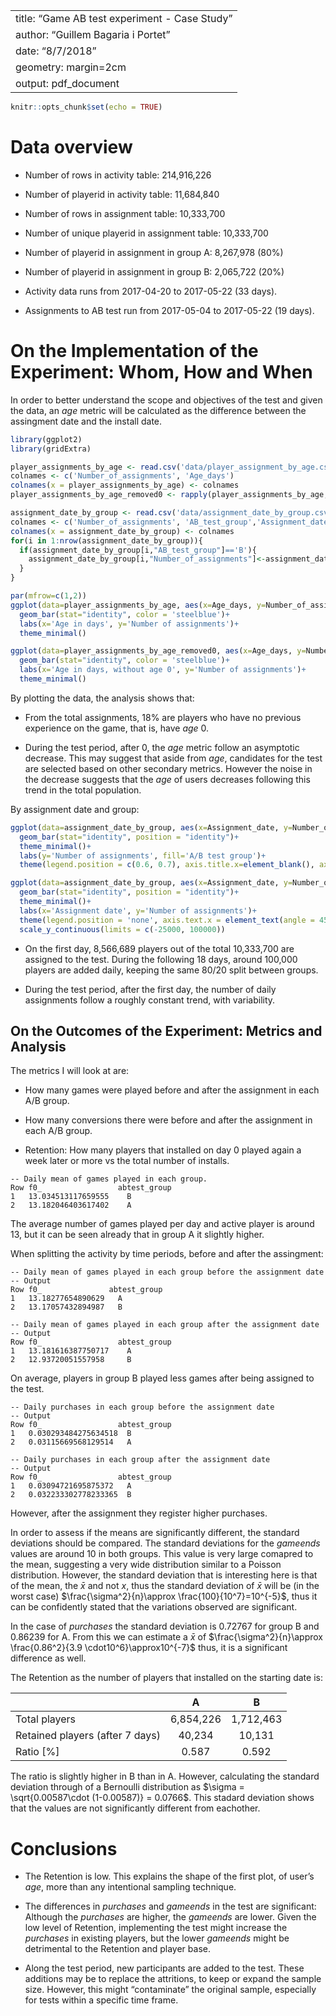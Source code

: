 
---
title: "Game AB test experiment - Case Study"
author: "Guillem Bagaria i Portet"
date: "8/7/2018"
geometry: margin=2cm
output: pdf_document
---

```r
knitr::opts_chunk$set(echo = TRUE)
```

# Data overview

* Number of rows in activity table: 214,916,226

* Number of playerid in activity table: 11,684,840

* Number of rows in assignment table: 10,333,700

* Number of unique playerid in assignment table: 10,333,700

* Number of playerid in assignment in group A: 8,267,978 (80%)

* Number of playerid in assignment in group B: 2,065,722 (20%)

* Activity data runs from 2017-04-20 to 2017-05-22 (33 days).

* Assignments to AB test run from 2017-05-04 to 2017-05-22 (19 days).

# On the Implementation of the Experiment: Whom, How and When

In order to better understand the scope and objectives of the test and given the data, an *age* metric will be calculated as the difference between the assingment date and the install date.

```r
library(ggplot2)
library(gridExtra)

player_assignments_by_age <- read.csv('data/player_assignment_by_age.csv')
colnames <- c('Number_of_assignments', 'Age_days')
colnames(x = player_assignments_by_age) <- colnames
player_assignments_by_age_removed0 <- rapply(player_assignments_by_age,function(x) ifelse(x>1000000,NA,x), how = "replace")

assignment_date_by_group <- read.csv('data/assignment_date_by_group.csv')
colnames <- c('Number_of_assignments', 'AB_test_group','Assignment_date')
colnames(x = assignment_date_by_group) <- colnames
for(i in 1:nrow(assignment_date_by_group)){
  if(assignment_date_by_group[i,"AB_test_group"]=='B'){
    assignment_date_by_group[i,"Number_of_assignments"]<-assignment_date_by_group[i,"Number_of_assignments"]*(-1)
  }
}

par(mfrow=c(1,2))
ggplot(data=player_assignments_by_age, aes(x=Age_days, y=Number_of_assignments)) +
  geom_bar(stat="identity", color = 'steelblue')+
  labs(x='Age in days', y='Number of assignments')+
  theme_minimal()

ggplot(data=player_assignments_by_age_removed0, aes(x=Age_days, y=Number_of_assignments)) +
  geom_bar(stat="identity", color = 'steelblue')+
  labs(x='Age in days, without age 0', y='Number of assignments')+
  theme_minimal()
```

By plotting the data, the analysis shows that:

* From the total assignments, 18% are players who have no previous experience on the game, that is, have *age* 0.

* During the test period, after 0, the *age* metric follow an asymptotic decrease. This may suggest that aside from *age*, candidates for the test are selected based on other secondary metrics. However the noise in the decrease suggests that the *age* of users decreases following this trend in the total population.

By assignment date and group:

```r

ggplot(data=assignment_date_by_group, aes(x=Assignment_date, y=Number_of_assignments, fill = AB_test_group)) +
  geom_bar(stat="identity", position = "identity")+
  theme_minimal()+
  labs(y='Number of assignments', fill='A/B test group')+
  theme(legend.position = c(0.6, 0.7), axis.title.x=element_blank(), axis.text.x=element_blank(), axis.ticks.x=element_blank(),axis.text.y = element_text(angle = 56, hjust = 1))
```

```r
ggplot(data=assignment_date_by_group, aes(x=Assignment_date, y=Number_of_assignments, fill = AB_test_group)) +
  geom_bar(stat="identity", position = "identity")+
  theme_minimal()+
  labs(x='Assignment date', y='Number of assignments')+
  theme(legend.position = 'none', axis.text.x = element_text(angle = 45, hjust = 1))+
  scale_y_continuous(limits = c(-25000, 100000))

```

* On the first day, 8,566,689 players out of the total 10,333,700 are assigned to the test. During the following 18 days, around 100,000 players are added daily, keeping the same 80/20 split between groups.

* During the test period, after the first day, the number of daily assignments follow a roughly constant trend, with variability.


## On the Outcomes of the Experiment: Metrics and Analysis

The metrics I will look at are:

* How many games were played before and after the assignment in each A/B group.

* How many conversions there were before and after the assignment in each A/B group.

* Retention: How many players that installed on day 0 played again a week later or more vs the total number of installs.


```
-- Daily mean of games played in each group.
Row	f0_	                abtest_group	 
1	13.034513117659555    B	 
2	13.182046403617402    A
```

The average number of games played per day and active player is around 13, but it can be seen already that in group A it slightly higher.

When splitting the activity by time periods, before and after the assingment:

```
-- Daily mean of games played in each group before the assignment date
-- Output
Row	f0_	              abtest_group	 
1	13.18277654890629   A
2	13.17057432894987   B

-- Daily mean of games played in each group after the assignment date
-- Output
Row	f0_	                abtest_group	 
1	13.181616387750717    A
2	12.93720051557958     B
```

On average, players in group B played less games after being assigned to the test.

```
-- Daily purchases in each group before the assignment date
-- Output
Row	f0_	                abtest_group	 
1	0.030293484275634518  B 
2	0.03115669568129514   A

-- Daily purchases in each group after the assignment date
-- Output
Row	f0_	                abtest_group	 
1	0.03094721695875372   A
2	0.032233302778233365  B
```

However, after the assignment they register higher purchases.

In order to assess if the means are significantly different, the standard deviations should be compared. The standard deviations for the *gameends* values are around 10 in both groups. This value is very large comapred to the mean, suggesting a very wide distribution similar to a Poisson distribution. However, the standard deviation that is interesting here is that of the mean, the $\bar{x}$ and not $x$, thus the standard deviation of $\bar{x}$ will be (in the worst case) $\frac{\sigma^2}{n}\approx \frac{100}{10^7}=10^{-5}$, thus it can be confidently stated that the variations observed are significant.

In the case of *purchases* the standard deviation is 0.72767 for group B and 0.86239 for A. From this we can estimate a $\bar{x}$ of $\frac{\sigma^2}{n}\approx \frac{0.86^2}{3.9 \cdot10^6}\approx10^{-7}$ thus, it is a significant difference as well.

The Retention as the number of players that installed on the starting date is:

|                                 |     A     |     B     |
|---------------------------------|:---------:|:---------:|
|                   Total players | 6,854,226 | 1,712,463 |
| Retained players (after 7 days) |   40,234  |   10,131  |
|                       Ratio [%] |   0.587   |   0.592   |

The ratio is slightly higher in B than in A. However, calculating the standard deviation through of a Bernoulli distribution as $\sigma = \sqrt{0.00587\cdot (1-0.00587)} = 0.0766$. This stadard deviation shows that the values are not significantly different from eachother.

# Conclusions

* The Retention is low. This explains the shape of the first plot, of user's *age*, more than any intentional sampling technique.

* The differences in *purchases* and *gameends* in the test are significant: Although the *purchases* are higher, the *gameends* are lower. Given the low level of Retention, implementing the test might increase the *purchases* in existing players, but the lower *gameends* might be detrimental to the Retention and player base.

* Along the test period, new participants are added to the test. These additions may be to replace the attritions, to keep or expand the sample size. However, this might "contaminate" the original sample, especially for tests within a specific time frame.

